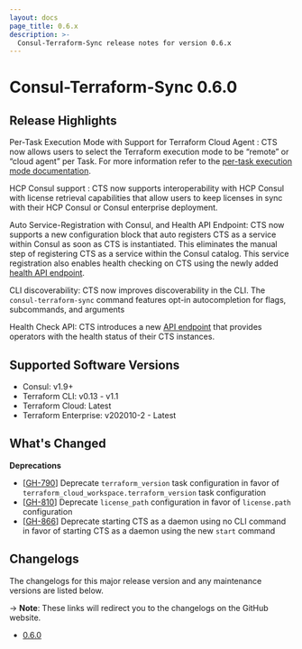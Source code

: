 ```yaml
---
layout: docs
page_title: 0.6.x
description: >-
  Consul-Terraform-Sync release notes for version 0.6.x
---
```


# Consul-Terraform-Sync 0.6.0

## Release Highlights

Per-Task Execution Mode with Support for Terraform Cloud Agent <EnterpriseAlert inline />: CTS now allows users to select the Terraform execution mode to be “remote” or “cloud agent” per Task. For more information refer to the [per-task execution mode documentation](/docs/nia/network-drivers/terraform-cloud#remote-workspaces).

HCP Consul support <EnterpriseAlert inline />: CTS now supports interoperability with HCP Consul with license retrieval capabilities that allow users to keep licenses in sync with their HCP Consul or Consul enterprise deployment.

Auto Service-Registration with Consul, and Health API Endpoint: CTS now supports a new configuration block that auto registers CTS as a service within Consul as soon as CTS is instantiated. This eliminates the manual step of registering CTS as a service within the Consul catalog. This service registration also enables health checking on CTS using the newly added [health API endpoint](/docs/nia/api/health#health).

CLI discoverability: CTS now improves discoverability in the CLI. The `consul-terraform-sync` command features opt-in autocompletion for flags, subcommands, and arguments

Health Check API: CTS introduces a new [API endpoint](/docs/nia/api/health#health) that provides operators with the health status of their CTS instances.


## Supported Software Versions

- Consul: v1.9+
- Terraform CLI: v0.13 - v1.1
- <EnterpriseAlert inline /> Terraform Cloud: Latest
- <EnterpriseAlert inline /> Terraform Enterprise: v202010-2 - Latest


## What's Changed

**Deprecations**

* [[GH-790](https://github.com/hashicorp/consul-terraform-sync/issues/790)]<EnterpriseAlert inline /> Deprecate `terraform_version` task configuration in favor of `terraform_cloud_workspace.terraform_version` task configuration
* [[GH-810](https://github.com/hashicorp/consul-terraform-sync/issues/810)] <EnterpriseAlert inline /> Deprecate `license_path` configuration in favor of `license.path` configuration
* [[GH-866](https://github.com/hashicorp/consul-terraform-sync/issues/866)] Deprecate starting CTS as a daemon using no CLI command in favor of starting CTS as a daemon using the new `start` command

## Changelogs

The changelogs for this major release version and any maintenance versions are listed below.

-> **Note**: These links will redirect you to the changelogs on the GitHub website.

- [0.6.0](https://github.com/hashicorp/consul-terraform-sync/releases/tag/v0.6.0)

